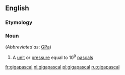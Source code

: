 {{also|Gigapascal|giga-pascal}}
==English==

===Etymology===
{{prefix|giga|pascal|lang=en}}

===Noun===
{{en-noun}} (''Abbreviated as'': [[GPa]])

# {{lb|en|physics}} A [[unit]] or [[pressure]] equal to 10<sup>9</sup> [[pascal]]s

[[fr:gigapascal]]
[[nl:gigapascal]]
[[pl:gigapascal]]
[[ru:gigapascal]]